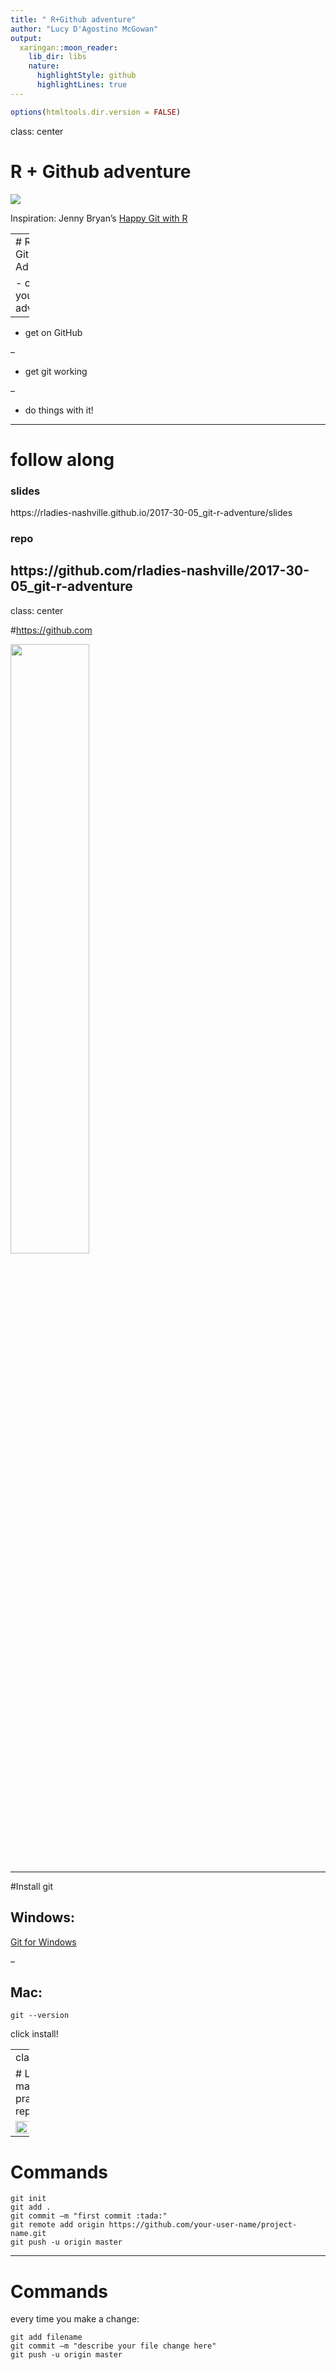 ```yaml
---
title: " R+Github adventure"
author: "Lucy D'Agostino McGowan"
output:
  xaringan::moon_reader:
    lib_dir: libs
    nature:
      highlightStyle: github
      highlightLines: true
---
```


```r
options(htmltools.dir.version = FALSE)
```
class: center

# R + Github adventure

![](http://media.giphy.com/media/HVr4gFHYIqeti/giphy.gif)

Inspiration: Jenny Bryan's [Happy Git with R](http://happygitwithr.com/install-git.html#windows)

---
# R + Github Adventure

- choose your own adventure   

--

- get on GitHub  

--

- get git working  

--

- do things with it!  

---

# follow along

### slides
https://rladies-nashville.github.io/2017-30-05_git-r-adventure/slides

### repo
https://github.com/rladies-nashville/2017-30-05_git-r-adventure
---

class: center

#[https://github.com](https://github.com)

<img src = https://octodex.github.com/images/femalecodertocat.png width = 50%></img>

---

#Install git

## Windows: 
[Git for Windows](https://git-for-windows.github.io)

--

## Mac:

```
git --version
```

click install!

---
class:center

# Let's make a practice repo!

<img src = http://31.media.tumblr.com/85218cfba3ffd16bf85030306a10257f/tumblr_mximavYGMk1rmesz7o1_250.gif width = 150%> </img>

---

# Commands

```
git init
git add .
git commit –m "first commit :tada:"
git remote add origin https://github.com/your-user-name/project-name.git
git push -u origin master
```
---

# Commands

every time you make a change:

```
git add filename
git commit –m "describe your file change here"
git push -u origin master
```